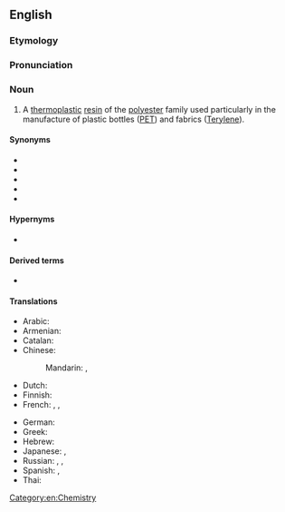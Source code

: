 ==English==
{{wikipedia}}

===Etymology===
{{compound|en|polyethylene|terephthalate}}

===Pronunciation===
{{audio|En-us-ncalif-polyethlenetrephthalate.ogg|UK)|lang=en}}

===Noun===
{{en-noun|?}}

# A [[thermoplastic]] [[resin]] of the [[polyester]] family used particularly in the manufacture of plastic bottles ([[PET]]) and fabrics ([[Terylene]]).

====Synonyms====
* {{l|en|PET}}
* {{l|en|PET-E}}
* {{l|en|PETE}}
* {{l|en|PET-P}}
* {{l|en|PETP}}

====Hypernyms====
* {{l|en|polyester}}

====Derived terms====
* {{l|en|PETase}}

====Translations====
{{trans-top|type of polyester}}
* Arabic: {{t-needed|ar}}
* Armenian: {{t-needed|hy}}
* Catalan: {{t|ca|politereftalat d'etilè|m}}
* Chinese:
*: Mandarin: {{t|cmn|聚對苯二甲酸乙二酯|sc=Hani}}, {{t|cmn|聚对苯二甲酸乙二酯|tr=jùduìběn èrjiǎsuān yǐèrzhǐ|sc=Hani}}
* Dutch: {{t|nl|polyethyleentereftalaat|n}}
* Finnish: {{t|fi|polyetyleenitereftalaatti}}
* French: {{t+|fr|polytéréphtalate d'éthylène|m}}, {{t+|fr|PET|m}}, {{t|fr|polyéthylène téréphtalate}}
{{trans-mid}}
* German: {{t+|de|Polyethylenterephthalat|n}}
* Greek: {{t-needed|el}}
* Hebrew: {{t-needed|he}}
* Japanese: {{t+|ja|ポリエチレンテレフタラート|sc=Jpan}}, {{t+|ja|PET|sc=Jpan}}
* Russian: {{t+|ru|полиэтиле́нтерефтала́т|m}}, {{t|ru|ПЭТФ|m}}, {{t+|ru|ПЭТ|m}}
* Spanish: {{t|es|tereftalato de polietileno|m}}, {{t|es|politereftalato de etileno|m}}
* Thai: {{t-needed|th}}
{{trans-bottom}}

[[Category:en:Chemistry]]